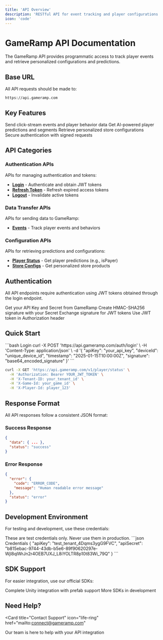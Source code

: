 ```yaml
---
title: 'API Overview'
description: 'RESTful API for event tracking and player configurations'
icon: 'code'
---
```


# GameRamp API Documentation

The GameRamp API provides programmatic access to track player events and retrieve personalized configurations and predictions.

## Base URL

All API requests should be made to:

```
https://api.gameramp.com
```

## Key Features

<CardGroup cols={2}>
  <Card title="Event Tracking" icon="chart-line">
    Send click-stream events and player behavior data
  </Card>
  <Card title="Player Predictions" icon="brain">
    Get AI-powered player predictions and segments
  </Card>
  <Card title="Store Configs" icon="shopping-cart">
    Retrieve personalized store configurations
  </Card>
  <Card title="JWT Authentication" icon="shield">
    Secure authentication with signed requests
  </Card>
</CardGroup>

## API Categories

### Authentication APIs
APIs for managing authentication and tokens:

- **[Login](/api-reference/authentication)** - Authenticate and obtain JWT tokens
- **[Refresh Token](/api-reference/endpoints/auth/refresh)** - Refresh expired access tokens
- **[Logout](/api-reference/endpoints/auth/logout)** - Invalidate active tokens

### Data Transfer APIs
APIs for sending data to GameRamp:

- **[Events](/api-reference/endpoints/events)** - Track player events and behaviors

### Configuration APIs
APIs for retrieving predictions and configurations:

- **[Player Status](/api-reference/endpoints/player/status)** - Get player predictions (e.g., isPayer)
- **[Store Configs](/api-reference/endpoints/player/store-configs)** - Get personalized store products

## Authentication

All API endpoints require authentication using JWT tokens obtained through the login endpoint.

<Steps>
  <Step title="Obtain Credentials">
    Get your API Key and Secret from GameRamp
  </Step>
  <Step title="Generate Signature">
    Create HMAC-SHA256 signature with your Secret
  </Step>
  <Step title="Login">
    Exchange signature for JWT tokens
  </Step>
  <Step title="Make API Calls">
    Use JWT token in Authorization header
  </Step>
</Steps>

## Quick Start

<CodeGroup>
```bash Login
curl -X POST 'https://api.gameramp.com/auth/login' \
  -H 'Content-Type: application/json' \
  -d '{
    "apiKey": "your_api_key",
    "deviceId": "unique_device_id",
    "timestamp": "2025-01-15T10:00:00Z",
    "signature": "base64_encoded_signature"
  }'
```

```bash Use Token
curl -X GET 'https://api.gameramp.com/v1/player/status' \
  -H 'Authorization: Bearer YOUR_JWT_TOKEN' \
  -H 'X-Tenant-ID: your_tenant_id' \
  -H 'X-Game-Id: your_game_id' \
  -H 'X-Player-Id: player_123'
```
</CodeGroup>

## Response Format

All API responses follow a consistent JSON format:

### Success Response
```json
{
  "data": { ... },
  "status": "success"
}
```

### Error Response
```json
{
  "error": {
    "code": "ERROR_CODE",
    "message": "Human readable error message"
  },
  "status": "error"
}
```

## Development Environment

For testing and development, use these credentials:

<Warning>
These are test credentials only. Never use them in production.
</Warning>

<CodeGroup>
```json Credentials
{
  "apiKey": "test_tenant_4Dqms3ygG9FVC",
  "apiSecret": "b815ebac-9744-43db-b5e6-89f90620297e-Wjl8qlWrJn2r4OEB7UXJ_L8iYOLTR8p10t83Wi_79Q"
}
```
</CodeGroup>

## SDK Support

For easier integration, use our official SDKs:

<CardGroup cols={2}>
  <Card
    title="Unity SDK"
    icon="unity"
    href="/sdks/unity/introduction"
  >
    Complete Unity integration with prefab support
  </Card>
  <Card
    title="Coming Soon"
    icon="ellipsis"
  >
    More SDKs in development
  </Card>
</CardGroup>

## Need Help?

<Card
  title="Contact Support"
  icon="life-ring"
  href="mailto:connect@gameramp.com"
>
  Our team is here to help with your API integration
</Card>
